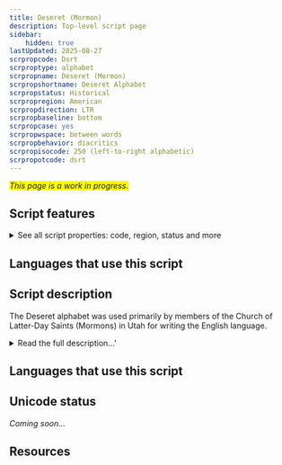 ```yaml
---
title: Deseret (Mormon)
description: Top-level script page
sidebar:
    hidden: true
lastUpdated: 2025-08-27
scrpropcode: Dsrt
scrproptype: alphabet
scrpropname: Deseret (Mormon)
scrpropshortname: Deseret Alphabet
scrpropstatus: Historical
scrpropregion: American
scrpropdirection: LTR
scrpropbaseline: bottom
scrpropcase: yes
scrpropwspace: between words
scrpropbehavior: diacritics
scrpropisocode: 250 (left-to-right alphabetic)
scrpropotcode: dsrt
---
```


<span style='background-color:yellow'>_This page is a work in progress._</span>


## Script features

<details>
<summary> See all script properties: code, region, status and more</summary>
<ScriptInfo />
</details>

## Languages that use this script

<WsList script='Dsrt' wsMax='5' />

## Script description

The Deseret alphabet was used primarily by members of the Church of Latter-Day Saints (Mormons) in Utah for writing the English language.

<details>
<summary>Read the full description...'</summary>It was created in 1854 by George D. Watt, to whom the task had been given by Brigham Young, the church president at the time. Watt had studied Pitman shorthand prior to joining the Mormon church, and this may have influenced the creation of the Deseret letters. The alphabet was short-lived; by the time Young died in 1877 it had been abandoned. During its use, it underwent a number of revisions both in the number and the shape of the letters. The standardized version approved by the University of Deseret contained thirty-eight letters. Two additional letters have since been discovered in hand-written materials. Four books were published in the standardized version: two reading primers, the Book of Mormon, and an excerpt from it called the Book of Nephi. In addition, the script was used on public signage in Salt Lake City, in scripture quotations in the Deseret News, and in personal correspondence and journals. The development of the alphabet was somewhat controversial; critics suspected it was intended to further isolate members of the church from the outside world, but proponents of the script claimed that it was created to facilitate English language acquisition by non-English converts to Mormonism.

The alphabet contains upper and lower case letters, which are identical apart from in size. It is written from left to right. Spelling is phonetic, with the exception of eight words which have the same pronunciation as individual letter names. That is, the letter pronounced [ai] is used to write the words "eye" and "I", the letter pronounced [bi:] is used to write "be" and "bee", and so on for the words "gay", "ye", "the" and "thee", all of which can be written with a single letter. This method of writing is known as rebus writing.
</details>

## Languages that use this script

<WsList script='Dsrt' wsMax='5' />

## Unicode status

_Coming soon..._

## Resources

<ScriptResources detailSummary='seemore' />

